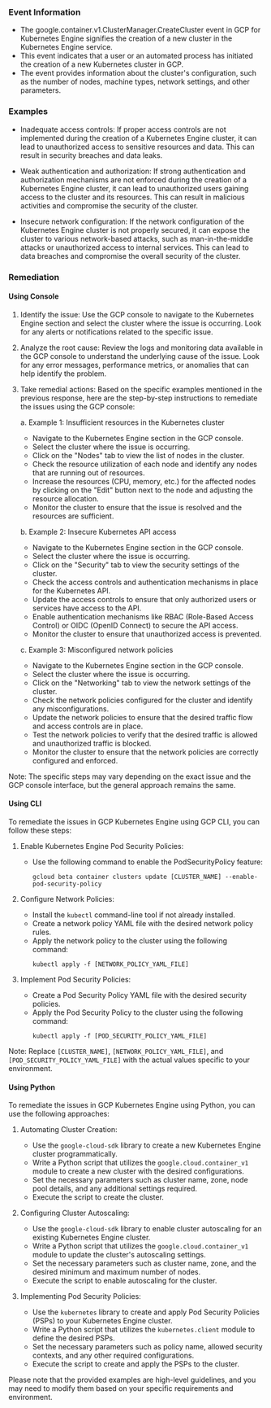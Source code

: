 
### Event Information

- The google.container.v1.ClusterManager.CreateCluster event in GCP for Kubernetes Engine signifies the creation of a new cluster in the Kubernetes Engine service.
- This event indicates that a user or an automated process has initiated the creation of a new Kubernetes cluster in GCP.
- The event provides information about the cluster's configuration, such as the number of nodes, machine types, network settings, and other parameters.


### Examples

- Inadequate access controls: If proper access controls are not implemented during the creation of a Kubernetes Engine cluster, it can lead to unauthorized access to sensitive resources and data. This can result in security breaches and data leaks.

- Weak authentication and authorization: If strong authentication and authorization mechanisms are not enforced during the creation of a Kubernetes Engine cluster, it can lead to unauthorized users gaining access to the cluster and its resources. This can result in malicious activities and compromise the security of the cluster.

- Insecure network configuration: If the network configuration of the Kubernetes Engine cluster is not properly secured, it can expose the cluster to various network-based attacks, such as man-in-the-middle attacks or unauthorized access to internal services. This can lead to data breaches and compromise the overall security of the cluster.

### Remediation

#### Using Console

1. Identify the issue: Use the GCP console to navigate to the Kubernetes Engine section and select the cluster where the issue is occurring. Look for any alerts or notifications related to the specific issue.

2. Analyze the root cause: Review the logs and monitoring data available in the GCP console to understand the underlying cause of the issue. Look for any error messages, performance metrics, or anomalies that can help identify the problem.

3. Take remedial actions: Based on the specific examples mentioned in the previous response, here are the step-by-step instructions to remediate the issues using the GCP console:

   a. Example 1: Insufficient resources in the Kubernetes cluster
      - Navigate to the Kubernetes Engine section in the GCP console.
      - Select the cluster where the issue is occurring.
      - Click on the "Nodes" tab to view the list of nodes in the cluster.
      - Check the resource utilization of each node and identify any nodes that are running out of resources.
      - Increase the resources (CPU, memory, etc.) for the affected nodes by clicking on the "Edit" button next to the node and adjusting the resource allocation.
      - Monitor the cluster to ensure that the issue is resolved and the resources are sufficient.

   b. Example 2: Insecure Kubernetes API access
      - Navigate to the Kubernetes Engine section in the GCP console.
      - Select the cluster where the issue is occurring.
      - Click on the "Security" tab to view the security settings of the cluster.
      - Check the access controls and authentication mechanisms in place for the Kubernetes API.
      - Update the access controls to ensure that only authorized users or services have access to the API.
      - Enable authentication mechanisms like RBAC (Role-Based Access Control) or OIDC (OpenID Connect) to secure the API access.
      - Monitor the cluster to ensure that unauthorized access is prevented.

   c. Example 3: Misconfigured network policies
      - Navigate to the Kubernetes Engine section in the GCP console.
      - Select the cluster where the issue is occurring.
      - Click on the "Networking" tab to view the network settings of the cluster.
      - Check the network policies configured for the cluster and identify any misconfigurations.
      - Update the network policies to ensure that the desired traffic flow and access controls are in place.
      - Test the network policies to verify that the desired traffic is allowed and unauthorized traffic is blocked.
      - Monitor the cluster to ensure that the network policies are correctly configured and enforced.

Note: The specific steps may vary depending on the exact issue and the GCP console interface, but the general approach remains the same.

#### Using CLI

To remediate the issues in GCP Kubernetes Engine using GCP CLI, you can follow these steps:

1. Enable Kubernetes Engine Pod Security Policies:
   - Use the following command to enable the PodSecurityPolicy feature:
     ```
     gcloud beta container clusters update [CLUSTER_NAME] --enable-pod-security-policy
     ```

2. Configure Network Policies:
   - Install the `kubectl` command-line tool if not already installed.
   - Create a network policy YAML file with the desired network policy rules.
   - Apply the network policy to the cluster using the following command:
     ```
     kubectl apply -f [NETWORK_POLICY_YAML_FILE]
     ```

3. Implement Pod Security Policies:
   - Create a Pod Security Policy YAML file with the desired security policies.
   - Apply the Pod Security Policy to the cluster using the following command:
     ```
     kubectl apply -f [POD_SECURITY_POLICY_YAML_FILE]
     ```

Note: Replace `[CLUSTER_NAME]`, `[NETWORK_POLICY_YAML_FILE]`, and `[POD_SECURITY_POLICY_YAML_FILE]` with the actual values specific to your environment.

#### Using Python

To remediate the issues in GCP Kubernetes Engine using Python, you can use the following approaches:

1. Automating Cluster Creation:
   - Use the `google-cloud-sdk` library to create a new Kubernetes Engine cluster programmatically.
   - Write a Python script that utilizes the `google.cloud.container_v1` module to create a new cluster with the desired configurations.
   - Set the necessary parameters such as cluster name, zone, node pool details, and any additional settings required.
   - Execute the script to create the cluster.

2. Configuring Cluster Autoscaling:
   - Use the `google-cloud-sdk` library to enable cluster autoscaling for an existing Kubernetes Engine cluster.
   - Write a Python script that utilizes the `google.cloud.container_v1` module to update the cluster's autoscaling settings.
   - Set the necessary parameters such as cluster name, zone, and the desired minimum and maximum number of nodes.
   - Execute the script to enable autoscaling for the cluster.

3. Implementing Pod Security Policies:
   - Use the `kubernetes` library to create and apply Pod Security Policies (PSPs) to your Kubernetes Engine cluster.
   - Write a Python script that utilizes the `kubernetes.client` module to define the desired PSPs.
   - Set the necessary parameters such as policy name, allowed security contexts, and any other required configurations.
   - Execute the script to create and apply the PSPs to the cluster.

Please note that the provided examples are high-level guidelines, and you may need to modify them based on your specific requirements and environment.

